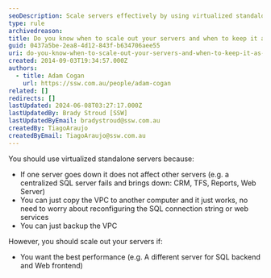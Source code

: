```yaml
---
seoDescription: Scale servers effectively by using virtualized standalone servers for isolated performance and easy backup, or scale out for optimized processing and separate functionality.
type: rule
archivedreason:
title: Do you know when to scale out your servers and when to keep it as a standalone server?
guid: 0437a5be-2ea8-4d12-843f-b634706aee55
uri: do-you-know-when-to-scale-out-your-servers-and-when-to-keep-it-as-a-standalone-server
created: 2014-09-03T19:34:57.000Z
authors:
  - title: Adam Cogan
    url: https://ssw.com.au/people/adam-cogan
related: []
redirects: []
lastUpdated: 2024-06-08T03:27:17.000Z
lastUpdatedBy: Brady Stroud [SSW]
lastUpdatedByEmail: bradystroud@ssw.com.au
createdBy: TiagoAraujo
createdByEmail: TiagoAraujo@ssw.com.au
---
```


You should use virtualized standalone servers because:

- If one server goes down it does not affect other servers (e.g. a centralized SQL server fails and brings down: CRM, TFS, Reports, Web Server)
- You can just copy the VPC to another computer and it just works, no need to worry about reconfiguring the SQL connection string or web services
- You can just backup the VPC

However, you should scale out your servers if:

- You want the best performance (e.g. A different server for SQL backend and Web frontend)
